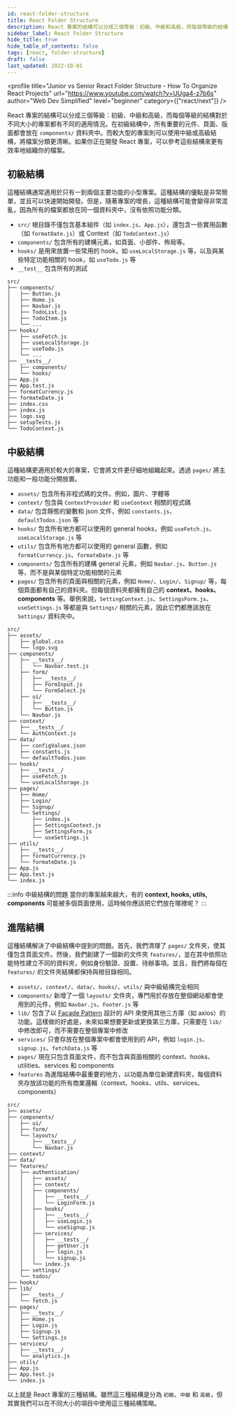 ```yaml
---
id: react-folder-structure
title: React Folder Structure
description: React 專案的結構可以分成三個等級：初級、中級和高級，而每個等級的結構對於不同大小的專案都有不同的適用情況。在初級結構中，所有重要的元件、頁面、版面都會放在 `components/` 資料夾中。而較大型的專案則可以使用中級或高級結構，將檔案分類更清晰。如果你正在開發 React 專案，可以參考這些結構來更有效率地組織你的檔案。
sidebar_label: React Folder Structure
hide_title: true
hide_table_of_contents: false
tags: [react, folder-structure]
draft: false
last_updated: 2022-10-01
---
```


<profile
  title="Junior vs Senior React Folder Structure - How To Organize React Projects"
  url="https://www.youtube.com/watch?v=UUga4-z7b6s"
  author="Web Dev Simplified"
  level="beginner"
  category={["react/next"]}
/>

React 專案的結構可以分成三個等級：初級、中級和高級，而每個等級的結構對於不同大小的專案都有不同的適用情況。在初級結構中，所有重要的元件、頁面、版面都會放在 `components/` 資料夾中。而較大型的專案則可以使用中級或高級結構，將檔案分類更清晰。如果你正在開發 React 專案，可以參考這些結構來更有效率地組織你的檔案。

## 初級結構

這種結構通常適用於只有一到兩個主要功能的小型專案。這種結構的優點是非常簡單，並且可以快速開始開發。但是，隨著專案的增長，這種結構可能會變得非常混亂，因為所有的檔案都放在同一個資料夾中，沒有依照功能分類。

- `src/` 根目錄不僅包含基本組件（如 `index.js`、`App.js`），還包含一些實用函數（如 `formatDate.js`）或 Context（如 `TodoContext.js`）
- `components/` 包含所有的建構元素，如頁面、小部件、佈局等。
- `hooks/` 是用來放置一些常用的 hook，如 `useLocalStorage.js` 等，以及與某些特定功能相關的 hook，如 `useTodo.js` 等
- `__test__` 包含所有的測試

```
src/
├── components/
│   ├── Button.js
│   ├── Home.js
│   ├── Navbar.js
│   ├── TodoList.js
│   ├── TodoItem.js
│   └── ...
├── hooks/
│   ├── useFetch.js
│   ├── useLocalStorage.js
│   ├── useTodo.js
│   └── ...
├── __tests__/
│   ├── components/
│   └── hooks/
├── App.js
├── App.test.js
├── formatCurrency.js
├── formateDate.js
├── index.css
├── index.js
├── logo.svg
├── setupTests.js
└── TodoContext.js
```

## 中級結構

這種結構更適用於較大的專案，它會將文件更仔細地組織起來。透過 `pages/` 將主功能和一般功能分開放置。

- `assets/` 包含所有非程式碼的文件。例如，圖片、字體等
- `context/` 包含與 `ContextProvider` 和 `useContext` 相關的程式碼
- `data/` 包含靜態的變數和 json 文件，例如 `constants.js`、`defaultTodos.json` 等
- `hooks/` 包含所有地方都可以使用的 general hooks，例如 `useFetch.js`、`useLocalStorage.js` 等
- `utils/` 包含所有地方都可以使用的 general 函數，例如 `formatCurrency.js`、`formateDate.js` 等
- `components/` 包含所有的建構 general 元素，例如 `Navbar.js`、`Button.js` 等，而不是與某個特定功能相關的元素
- `pages/` 包含所有的頁面與相關的元素，例如 `Home/`、`Login/`、`Signup/` 等，每個頁面都有自己的資料夾。但每個資料夾都擁有自己的 **context、hooks、components** 等。舉例來說，`SettingContext.js`、`SettingsForm.js`、`useSettings.js` 等都是與 `Settings/` 相關的元素，因此它們都應該放在 `Settings/` 資料夾中。

```
src/
├── assets/
│   ├── global.css
│   └── logo.svg
├── components/
│   ├── __tests__/
│   │   └── Navbar.test.js
│   ├── form/
│   │   ├── __tests__/
│   │   ├── FormInput.js
│   │   └── FormSelect.js
│   ├── ui/
│   │   ├── __tests__/
│   │   └── Button.js
│   └── Navbar.js
├── context/
│   ├── __tests__/
│   └── AuthContext.js
├── data/
│   ├── configValues.json
│   ├── constants.js
│   └── defaultTodos.json
├── hooks/
│   ├── __tests__/
│   ├── useFetch.js
│   └── useLocalStorage.js
├── pages/
│   ├── Home/
│   ├── Login/
│   ├── Signup/
│   └── Settings/
│       ├── index.js
│       ├── SettingsContext.js
│       ├── SettingsForm.js
│       └── useSettings.js
├── utils/
│   ├── __tests__/
│   ├── formatCurrency.js
│   └── formateDate.js
├── App.js
├── App.test.js
└── index.js
```

:::info 中級結構的問題
當你的專案越來越大，有的 **context, hooks, utils, components** 可能被多個頁面使用，這時候你應該把它們放在哪裡呢？
:::

## 進階結構

這種結構解決了中級結構中提到的問題。首先，我們清理了 `pages/` 文件夾，使其僅包含頁面文件。然後，我們創建了一個新的文件夾 `features/`，並在其中依照功能特性建立不同的資料夾，例如身份驗證、設置、待辦事項。並且，我們將每個在 `features/` 的文件夾結構都保持與根目錄相同。

- `assets/`、`context/`、`data/`、`hooks/`、`utils/` 與中級結構完全相同
- `components/` 新增了一個 `layouts/` 文件夾，專門用於存放在整個網站都會使用到的元件，例如 `Navbar.js`、`Footer.js` 等
- `lib/` 包含了以 [Facade Pattern](https://www.youtube.com/watch?v=fHPa5xzbpaA) 設計的 API 來使用其他三方庫（如 axios）的功能。這樣做的好處是，未來如果想要更新或更換第三方庫，只需要在 `lib/` 中修改即可，而不需要在整個專案中修改
- `services/` 只會存放在整個專案中都會使用到的 API，例如 `login.js`、`signup.js`、`fetchData.js` 等
- `pages/` 現在只包含頁面文件，而不包含與頁面相關的 context、hooks、utilities、services 和 components
- `features` 為進階結構中最重要的地方，以功能為單位新建資料夾，每個資料夾存放該功能的所有商業邏輯（context、hooks、utils、services、components）

```
src/
├── assets/
├── components/
│   ├── ui/
│   ├── form/
│   └── layouts/
│       ├── __tests__/
│       └── Navbar.js
├── context/
├── data/
├── features/
│   ├── authentication/
│   │   ├── assets/
│   │   ├── context/
│   │   ├── components/
│   │   │   ├── __tests__/
│   │   │   └── LoginForm.js
│   │   ├── hooks/
│   │   │   ├── __tests__/
│   │   │   ├── useLogin.js
│   │   │   └── useSignup.js
│   │   ├── services/
│   │   │   ├── __tests__/
│   │   │   ├── getUser.js
│   │   │   ├── login.js
│   │   │   └── signup.js
│   │   └── index.js
│   ├── settings/
│   └── todos/
├── hooks/
├── lib/
│   ├── __tests__/
│   └── fetch.js
├── pages/
│   ├── __tests__/
│   ├── Home.js
│   ├── Login.js
│   ├── Signup.js
│   └── Settings.js
├── services/
│   ├── __tests__/
│   └── analytics.js
├── utils/
├── App.js
├── App.test.js
└── index.js
```

以上就是 React 專案的三種結構。雖然這三種結構是分為 `初級`、`中級` 和 `高級`，但其實我們可以在不同大小的項目中使用這三種結構策略。
